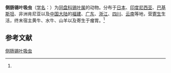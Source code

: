 {{Speciesbox
| name = 侧肠锡叶吸虫
| status = 
| status_system = 
| image = 
| genus = Ceylonocotyle
| species = scoliocoelium
| authority = (Fischoeder, 1901)<ref name='id9989'>{{cite web| url =http://www.bioinfo.cn/db05/BjdwSpecies.php?action=view&id=9989| title =侧肠锡叶吸虫| work =《中国动物物种编目数据库》| publisher =中国科学院微生物研究所| author =中国科学院动物研究所| accessdate =2009-04-16| deadurl =yes| archiveurl =https://web.archive.org/web/20160305075105/http://www.bioinfo.cn/db05/BjdwSpecies.php?action=view&id=9989| archivedate =2016-03-05}}</ref>
}}

'''侧肠锡叶吸虫'''（[[学名|学名]]：{{lang|la|''Ceylonocotyle scoliocoelium''}}）为[[同盘科|同盘科]][[锡叶属|锡叶属]]的动物。分布于[[日本|日本]]、[[印度尼西亚|印度尼西亚]]、[[巴基斯坦|巴基斯坦]]、非洲肯尼亚以及[[中国大陆|中国大陆]]的[[福建|福建]]、[[广东|广东]]、[[浙江|浙江]]、[[四川|四川]]、[[云南|云南]]等地，营[[寄生|寄生]]生活，终末宿主黄牛、水牛、山羊以及寄生于瘤胃。<ref name='id9989'/>

== 参考文献 ==
{{reflist}}

{{Wikispecies|Ceylonocotyle scoliocoelium}}

[[Category:锡叶属|侧肠锡叶吸虫]]


{{吸虫小作品}}